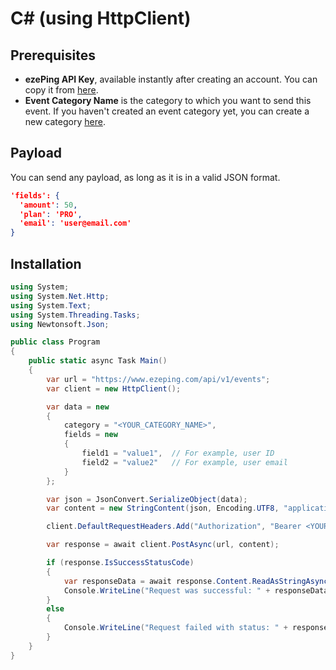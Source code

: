 # C# (using HttpClient)

## Prerequisites

- **ezePing API Key**, available instantly after creating an account. You can copy it from [here](https://www.ezeping.com/dashboard/api-key).
- **Event Category Name** is the category to which you want to send this event. If you haven't created an event category yet, you can create a new category [here](https://www.ezeping.com/dashboard). 

## Payload

You can send any payload, as long as it is in a valid JSON format.

```json filename="json" copy
'fields': {
  'amount': 50,
  'plan': 'PRO',
  'email': 'user@email.com'
}
```

## Installation

```cs filename="C#" copy
using System;
using System.Net.Http;
using System.Text;
using System.Threading.Tasks;
using Newtonsoft.Json;

public class Program
{
    public static async Task Main()
    {
        var url = "https://www.ezeping.com/api/v1/events";
        var client = new HttpClient();

        var data = new
        {
            category = "<YOUR_CATEGORY_NAME>",
            fields = new
            {
                field1 = "value1",  // For example, user ID
                field2 = "value2"   // For example, user email
            }
        };

        var json = JsonConvert.SerializeObject(data);
        var content = new StringContent(json, Encoding.UTF8, "application/json");

        client.DefaultRequestHeaders.Add("Authorization", "Bearer <YOUR_API_KEY>");

        var response = await client.PostAsync(url, content);

        if (response.IsSuccessStatusCode)
        {
            var responseData = await response.Content.ReadAsStringAsync();
            Console.WriteLine("Request was successful: " + responseData);
        }
        else
        {
            Console.WriteLine("Request failed with status: " + response.StatusCode);
        }
    }
}
```